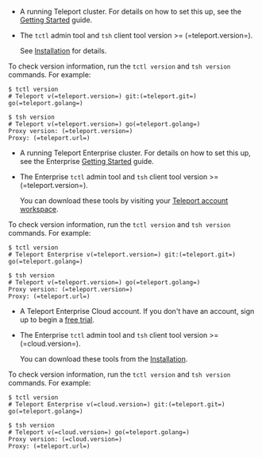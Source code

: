 <Tabs>
<TabItem scope={["oss"]} label="Teleport Community Edition">

- A running Teleport cluster. For details on how to set this up, see the
  [Getting Started](../index.mdx) guide.

- The `tctl` admin tool and `tsh` client tool version >= (=teleport.version=).

  See [Installation](../installation.mdx) for details.

To check version information, run the `tctl version` and `tsh version` commands.
For example:

```code
$ tctl version
# Teleport v(=teleport.version=) git:(=teleport.git=) go(=teleport.golang=)
  
$ tsh version
# Teleport v(=teleport.version=) go(=teleport.golang=)
Proxy version: (=teleport.version=)
Proxy: (=teleport.url=)
```

</TabItem>  
<TabItem
  scope={["enterprise"]} label="Teleport Enterprise">

- A running Teleport Enterprise cluster. For details on how to set this up, see the Enterprise
  [Getting Started](../choose-an-edition/teleport-enterprise/introduction.mdx) guide.

- The Enterprise `tctl` admin tool and `tsh` client tool version >=
  (=teleport.version=).
  
  You can download these tools by visiting your [Teleport
  account workspace](https://teleport.sh).

To check version information, run the `tctl version` and `tsh version` commands.
For example:

```code
$ tctl version
# Teleport Enterprise v(=teleport.version=) git:(=teleport.git=) go(=teleport.golang=)
  
$ tsh version
# Teleport v(=teleport.version=) go(=teleport.golang=)
Proxy version: (=teleport.version=)
Proxy: (=teleport.url=)
```

</TabItem>
<TabItem scope={["cloud"]}
  label="Teleport Enterprise Cloud">

- A Teleport Enterprise Cloud account. If you don't have an account, sign up to
  begin a [free trial](https://goteleport.com/signup/). 

- The Enterprise `tctl` admin tool and `tsh` client tool version >= (=cloud.version=).

  You can download these tools from the [Installation](../installation.mdx).

To check version information, run the `tctl version` and `tsh version` commands.
For example:

```code
$ tctl version
# Teleport Enterprise v(=cloud.version=) git:(=teleport.git=) go(=teleport.golang=)
  
$ tsh version
# Teleport v(=cloud.version=) go(=teleport.golang=)
Proxy version: (=cloud.version=)
Proxy: (=teleport.url=)
```
</TabItem>
</Tabs>
